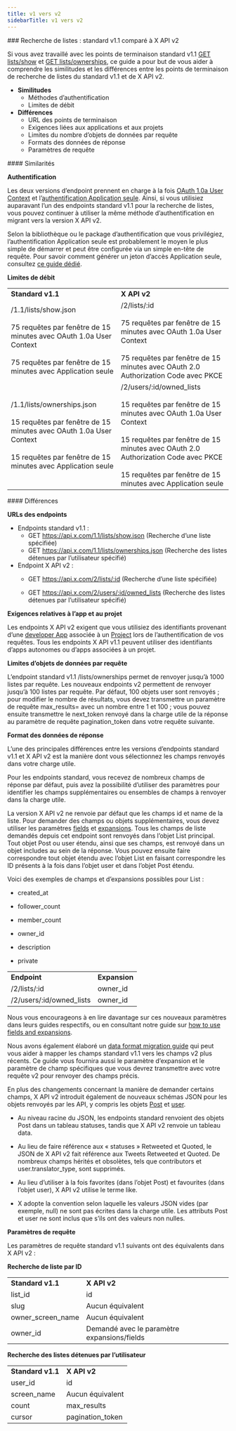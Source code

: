 ```yaml
---
title: v1 vers v2
sidebarTitle: v1 vers v2
---
```



<div id="list-lookup-standard-v11-compared-to-x-api-v2">
  ### Recherche de listes : standard v1.1 comparé à X API v2
</div>

Si vous avez travaillé avec les points de terminaison standard v1.1 [GET lists/show](https://developer.x.com/en/docs/twitter-api/v1/accounts-and-users/create-manage-lists/api-reference/get-lists-show) et [GET lists/ownerships](https://developer.x.com/en/docs/twitter-api/v1/accounts-and-users/create-manage-lists/api-reference/get-lists-ownerships), ce guide a pour but de vous aider à comprendre les similitudes et les différences entre les points de terminaison de recherche de listes du standard v1.1 et de X API v2.

* **Similitudes**
  * Méthodes d’authentification
  * Limites de débit
* **Différences**
  * URL des points de terminaison
  * Exigences liées aux applications et aux projets
  * Limites du nombre d’objets de données par requête
  * Formats des données de réponse
  * Paramètres de requête

<div id="similarities">
  #### Similarités
</div>

**Authentification**

Les deux versions d’endpoint prennent en charge à la fois [OAuth 1.0a User Context](/fr/resources/fundamentals/authentication#oauth-1-0a-2) et l’[authentification Application seule](/fr/resources/fundamentals/authentication#app-only-authentication-and-oauth-2-0-bearer-token). Ainsi, si vous utilisiez auparavant l’un des endpoints standard v1.1 pour la recherche de listes, vous pouvez continuer à utiliser la même méthode d’authentification en migrant vers la version X API v2.

Selon la bibliothèque ou le package d’authentification que vous privilégiez, l’authentification Application seule est probablement le moyen le plus simple de démarrer et peut être configurée via un simple en-tête de requête. Pour savoir comment générer un jeton d’accès Application seule, consultez [ce guide dédié](/fr/resources/fundamentals/authentication#using-and-generating-an-app-only-bearer-token).

**Limites de débit**

|     |     |
| :--- | :--- |
| **Standard v1.1** | **X API v2** |
| /1.1/lists/show.json<br /><br />75 requêtes par fenêtre de 15 minutes avec OAuth 1.0a User Context<br /><br />75 requêtes par fenêtre de 15 minutes avec Application seule | /2/lists/:id<br /><br />75 requêtes par fenêtre de 15 minutes avec OAuth 1.0a User Context<br /><br />75 requêtes par fenêtre de 15 minutes avec OAuth 2.0 Authorization Code avec PKCE |
| /1.1/lists/ownerships.json<br /><br />15 requêtes par fenêtre de 15 minutes avec OAuth 1.0a User Context<br /><br />15 requêtes par fenêtre de 15 minutes avec Application seule | /2/users/:id/owned_lists<br /><br />15 requêtes par fenêtre de 15 minutes avec OAuth 1.0a User Context<br /><br />15 requêtes par fenêtre de 15 minutes avec OAuth 2.0 Authorization Code avec PKCE<br /><br />15 requêtes par fenêtre de 15 minutes avec Application seule |

<div id="differences">
  #### Différences
</div>

**URLs des endpoints**

* Endpoints standard v1.1 :
  * GET https://api.x.com/1.1/lists/show.json
    (Recherche d’une liste spécifiée)
  * GET https://api.x.com/1.1/lists/ownerships.json
    (Recherche des listes détenues par l’utilisateur spécifié)
* Endpoint X API v2 :
  * GET https://api.x.com/2/lists/:id
    (Recherche d’une liste spécifiée)

  * GET https://api.x.com/2/users/:id/owned_lists
    (Recherche des listes détenues par l’utilisateur spécifié)

**Exigences relatives à l’app et au projet**

Les endpoints X API v2 exigent que vous utilisiez des identifiants provenant d’une [developer App](/fr/resources/fundamentals/developer-apps) associée à un [Project](/fr/resources/fundamentals/projects) lors de l’authentification de vos requêtes. Tous les endpoints X API v1.1 peuvent utiliser des identifiants d’apps autonomes ou d’apps associées à un projet.

**Limites d’objets de données par requête**

L’endpoint standard v1.1 /lists/ownerships permet de renvoyer jusqu’à 1000 listes par requête. Les nouveaux endpoints v2 permettent de renvoyer jusqu’à 100 listes par requête. Par défaut, 100 objets user sont renvoyés ; pour modifier le nombre de résultats, vous devez transmettre un paramètre de requête max_results= avec un nombre entre 1 et 100 ; vous pouvez ensuite transmettre le next_token renvoyé dans la charge utile de la réponse au paramètre de requête pagination_token dans votre requête suivante.

**Format des données de réponse**

L’une des principales différences entre les versions d’endpoints standard v1.1 et X API v2 est la manière dont vous sélectionnez les champs renvoyés dans votre charge utile.

Pour les endpoints standard, vous recevez de nombreux champs de réponse par défaut, puis avez la possibilité d’utiliser des paramètres pour identifier les champs supplémentaires ou ensembles de champs à renvoyer dans la charge utile.

La version X API v2 ne renvoie par défaut que les champs id et name de la liste. Pour demander des champs ou objets supplémentaires, vous devez utiliser les paramètres [fields](/fr/x-api/fundamentals/fields) et [expansions](/fr/x-api/fundamentals/expansions). Tous les champs de liste demandés depuis cet endpoint sont renvoyés dans l’objet List principal. Tout objet Post ou user étendu, ainsi que ses champs, est renvoyé dans un objet includes au sein de la réponse. Vous pouvez ensuite faire correspondre tout objet étendu avec l’objet List en faisant correspondre les ID présents à la fois dans l’objet user et dans l’objet Post étendu. 

Voici des exemples de champs et d’expansions possibles pour List :

* created_at

* follower_count

* member_count

* owner_id

* description

* private

|     |     |
| :--- | :--- |
| **Endpoint** | **Expansion** |
| /2/lists/:id | owner_id |
| /2/users/:id/owned_lists | owner_id |

Nous vous encourageons à en lire davantage sur ces nouveaux paramètres dans leurs guides respectifs, ou en consultant notre guide sur [how to use fields and expansions](/fr/x-api/fundamentals/data-dictionary#how-to-use-fields-and-expansions). 

Nous avons également élaboré un [data format migration guide](/fr/x-api/migrate/data-format-migration) qui peut vous aider à mapper les champs standard v1.1 vers les champs v2 plus récents. Ce guide vous fournira aussi le paramètre d’expansion et le paramètre de champ spécifiques que vous devrez transmettre avec votre requête v2 pour renvoyer des champs précis. 

En plus des changements concernant la manière de demander certains champs, X API v2 introduit également de nouveaux schémas JSON pour les objets renvoyés par les API, y compris les objets [Post](/fr/x-api/fundamentals/data-dictionary#tweet) et [user](/fr/x-api/fundamentals/data-dictionary#user).

* Au niveau racine du JSON, les endpoints standard renvoient des objets Post dans un tableau statuses, tandis que X API v2 renvoie un tableau data. 

* Au lieu de faire référence aux « statuses » Retweeted et Quoted, le JSON de X API v2 fait référence aux Tweets Retweeted et Quoted. De nombreux champs hérités et obsolètes, tels que contributors et user.translator_type, sont supprimés. 

* Au lieu d’utiliser à la fois favorites (dans l’objet Post) et favourites (dans l’objet user), X API v2 utilise le terme like. 

* X adopte la convention selon laquelle les valeurs JSON vides (par exemple, null) ne sont pas écrites dans la charge utile. Les attributs Post et user ne sont inclus que s’ils ont des valeurs non nulles.

**Paramètres de requête**

Les paramètres de requête standard v1.1 suivants ont des équivalents dans X API v2 :

**Recherche de liste par ID**

|     |     |
| :--- | :--- |
| **Standard v1.1** | **X API v2** |
| list_id | id  |
| slug | Aucun équivalent |
| owner_screen_name | Aucun équivalent |
| owner_id | Demandé avec le paramètre expansions/fields |

**Recherche des listes détenues par l’utilisateur**

|     |     |
| :--- | :--- |
| **Standard v1.1** | **X API v2** |
| user_id | id  |
| screen_name | Aucun équivalent |
| count | max_results |
| cursor | pagination_token |